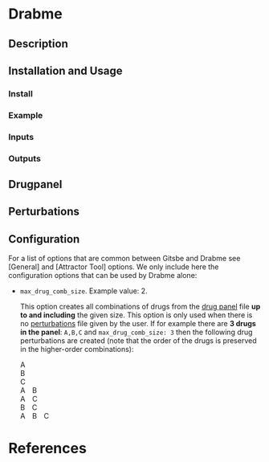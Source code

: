 # Drabme {-}

## Description {-}

## Installation and Usage {-#drabme-install}

### Install {-}

### Example {-}

### Inputs {-#drabme-input}

### Outputs {-}

## Drugpanel {-}

## Perturbations {-}

## Configuration {-#drabme-config}

For a list of options that are common between Gitsbe and Drabme see [General] and [Attractor Tool] options.
We only include here the configuration options that can be used by Drabme alone:

- `max_drug_comb_size`. Example value: $2$.

  This option creates all combinations of drugs from the [drug panel](#drugpanel) file **up to and including** the given size.
  This option is only used when there is no [perturbations] file given by the user.
  If for example there are **3 drugs in the panel**: `A,B,C` and `max_drug_comb_size: 3` then the following drug perturbations are created (note that the order of the drugs is preserved in the higher-order combinations):
  
  :::{.blue-box .fitcontent}
  A  
  B  
  C  
  A&emsp;B  
  A&emsp;C  
  B&emsp;C  
  A&emsp;B&emsp;C  
  :::

# References {-}
